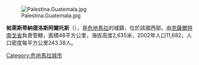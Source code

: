 [[Image:Palestina.Guatemala.jpg|right]]

'''帕萊斯蒂納德洛斯阿爾托斯'''（{{lang-es|Palestina de Los Altos}}），是[[危地馬拉|危地馬拉]]的城鎮，位於該國西部，由[[克薩爾特南戈省|克薩爾特南戈省]]負責管轄，面積48平方公里，海拔高度2,635米，2002年人口11,682，人口密度每平方公里243.38人。

{{coord|14|56|N|91|42|W|display=title|region:GT_type:city_source:GNS-enwiki}}

{{Guatemala-geo-stub}}
[[Category:危地馬拉城市|Category:危地馬拉城市]]